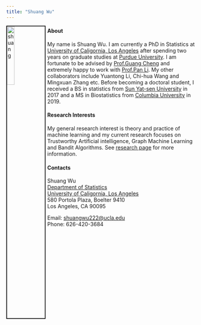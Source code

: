 ```yaml
---
title: "Shuang Wu"
---
```


<link rel="stylesheet" href="styles.css" type="text/css">
<link rel="stylesheet" href="academicicons/css/academicons.min.css"/>


<img src="images/SW2021.JPG" alt="shuang" style="width:20%; border:2px solid; margin-right: 5px" align="left">


#### About

My name is Shuang Wu. I am currently a PhD in Statistics at [University of Caligornia, Los Angeles](http://statistics.ucla.edu/) after spending two years on graduate studies at [Purdue University](https://www.stat.purdue.edu/). I am fortunate to be advised by [Prof.Guang Cheng](https://www.stat.purdue.edu/~chengg/index.html) and extremely happy to work with [Prof.Pan Li](https://sites.google.com/view/panli-purdue). My other collaborators include Yuantong Li, Chi-hua Wang and Mingxuan Zhang etc. Before becoming a doctoral student, I received a BS in statistics from [Sun Yat-sen University](http://math.sysu.edu.cn/) in 2017 and a MS in Biostatistics from [Columbia University](http://www.mailman.columbia.edu/academic-departments/biostatistics) in 2019. 

#### Research Interests

My general research interest is theory and practice of machine learning and my current research focuses on Trustworthy Artificial intelligence, Graph Machine Learning and Bandit Algorithms. See [research page](research.html) for more information.


#### Contacts

Shuang Wu \
[Department of Statistics](http://statistics.ucla.edu/) \
[University of Caligornia, Los Angeles](https://www.ucla.edu/) \
580 Portola Plaza, Boelter 9410 \
Los Angeles, CA 90095

Email: [shuangwu222@ucla.edu](mailto: shuangwu222@ucla.edu)  
Phone: 626-420-3684

